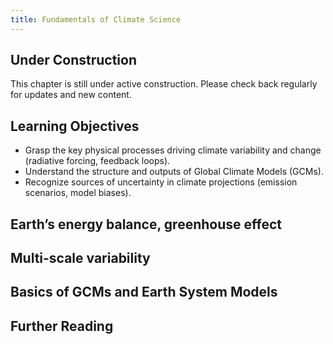 ```yaml
---
title: Fundamentals of Climate Science
---
```


::: {.callout-note}
## Under Construction
This chapter is still under active construction. Please check back regularly for updates and new content.
:::

::: {.callout-tip}
## Learning Objectives

- Grasp the key physical processes driving climate variability and change (radiative forcing, feedback loops).
- Understand the structure and outputs of Global Climate Models (GCMs).
- Recognize sources of uncertainty in climate projections (emission scenarios, model biases).
:::

## Earth’s energy balance, greenhouse effect

## Multi-scale variability

## Basics of GCMs and Earth System Models

## Further Reading {.unnumbered}